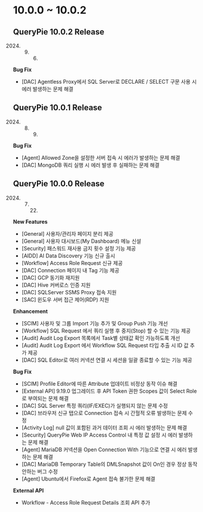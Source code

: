

# 10.0.0 ~ 10.0.2

## **QueryPie 10.0.2 Release**

2024. 9. 6.

**Bug Fix**

* [DAC] Agentless Proxy에서 SQL Server로 DECLARE / SELECT 구문 사용 시 에러 발생하는 문제 해결

## **QueryPie 10.0.1 Release**

2024. 8. 9.

**Bug Fix**

* [Agent] Allowed Zone을 설정한 서버 접속 시 에러가 발생하는 문제 해결
* [DAC] MongoDB 쿼리 실행 시 에러 발생 후 실패하는 문제 해결

## **QueryPie 10.0.0 Release**

2024. 7. 22.

**New Features**

* [General] 사용자/관리자 페이지 분리 제공
* [General] 사용자 대시보드(My Dashboard) 메뉴 신설
* [Security] 패스워드 재사용 금지 횟수 설정 기능 제공
* [AIDD] AI Data Discovery 기능 신규 출시
* [Workflow] Access Role Request 신규 제공
* [DAC] Connection 페이지 내 Tag 기능 제공
* [DAC] GCP 동기화 재지원
* [DAC] Hive 커버로스 인증 지원
* [DAC] SQLServer SSMS Proxy 접속 지원
* [SAC] 윈도우 서버 접근 제어(RDP) 지원

**Enhancement**

* [SCIM] 사용자 및 그룹 Import 기능 추가 및 Group Push 기능 개선
* [Workflow] SQL Request 에서 쿼리 실행 후 중지(Stop) 할 수 있는 기능 제공
* [Audit] Audit Log Export 목록에서 Task별 상태값 확인 가능하도록 개선
* [Audit] Audit Log Export 에서 Workflow SQL Request 타입 추출 시 ID 값 추가 제공
* [DAC] SQL Editor로 여러 커넥션 연결 시 세션을 일괄 종료할 수 있는 기능 제공

**Bug Fix**

* [SCIM] Profile Editor에 따른 Attribute 업데이트 비정상 동작 이슈 해결
* [External API] 9.19.0 업그레이드 후 API Token 권한 Scopes 값이 Select Role 로 부여되는 문제 해결
* [DAC] SQL Server 특정 쿼리(IF/EXEC)가 실행되지 않는 문제 수정
* [DAC] 브라우저 신규 탭으로 Connection 접속 시 간헐적 오류 발생하는 문제 수정
* [Activity Log] null 값이 포함된 과거 데이터 조회 시 에러 발생하는 문제 해결
* [Security] QueryPie Web IP Access Control 내 특정 값 설정 시 에러 발생하는 문제 해결
* [Agent] MariaDB 커넥션을 Open Connection With 기능으로 연결 시 에러 발생하는 문제 해결
* [DAC] MariaDB Temporary Table의 DMLSnapshot 값이 On인 경우 정상 동작 안하는 버그 수정
* [Agent] Ubuntu에서 Firefox로 Agent 접속 불가한 문제 해결

**External API**

* Workflow - Access Role Request Details 조회 API 추가

